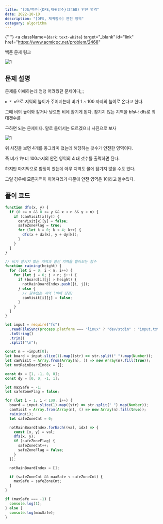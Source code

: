 ---
title: "[JS/백준]{DFS,재귀함수}(2468) 안전 영역"
date: 2022-10-10
description: "[DFS, 재귀함수] 안전 영역"
category: algorithm
---

{" "}
<a
  className={`dark:text-white`}
  target="_blank"
  id="link"
  href="https://www.acmicpc.net/problem/2468"
>
  백준 문제 링크
</a>

![1](https://user-images.githubusercontent.com/75124028/194847462-a04cf8a7-f8d8-4aa8-8a69-fe579147e508.PNG)

<h2 className={`dark:text-white`}>문제 설명</h2>

문제를 이해하는데 엄청 어려웠던 문제이다;;;

`n * n`으로 지역의 높이가 주어지는데 비가 1 ~ 100 까지의 높이로 온다고 한다.

그때 비의 높이와 같거나 낮으면 비에 잠기게 된다. 잠기지 않는 지역을 bfs나 dfs로 최대갯수를

구하면 되는 문제이다. 말로 들어서는 모르겠으니 사진으로 보자

![1](https://user-images.githubusercontent.com/75124028/194847968-cfd96eef-ffb8-4e63-8c49-542b634c34b4.PNG)

위 사진을 보면 4개를 동그라미 쳤는데 해당하는 갯수가 안전한 영역이다.

즉 비가 1부터 100까지의 안전 영역의 최대 갯수를 출력하면 된다.

하지만 마지막으로 함정이 있는데 아무 지역도 물에 잠기지 않을 수도 있다.

그럴 경우에 모든지역이 이어져있기 때문에 안전 영역은 1이라고 볼수있다.

<h2 className={`dark:text-white`}>풀이 코드</h2>

```js showLineNumbers
function dfs(x, y) {
  if (0 <= x && 0 <= y && x < n && y < n) {
    if (canVisit[x][y]) {
      canVisit[x][y] = false;
      safeZoneFlag = true;
      for (let k = 0; k < 4; k++) {
        dfs(x + dx[k], y + dy[k]);
      }
    }
  }
}

// 비가 잠기지 않는 지역과 잠긴 지역을 알아보는 함수
function raining(height) {
  for (let i = 0; i < n; i++) {
    for (let j = 0; j < n; j++) {
      if (board[i][j] > height) {
        notRainBoardIndex.push([i, j]);
      } else {
        // 갈수없는 지역 (비에 잠김)
        canVisit[i][j] = false;
      }
    }
  }
}

let input = require("fs")
  .readFileSync(process.platform === "linux" ? "dev/stdin" : "input.txt")
  .toString()
  .trim()
  .split("\n");

const n = +input[0];
let board = input.slice(1).map((str) => str.split(" ").map(Number));
let canVisit = Array.from(Array(n), () => new Array(n).fill(true));
let notRainBoardIndex = [];

const dx = [1, -1, 0, 0];
const dy = [0, 0, -1, 1];

let maxSafe = -1;
let safeZoneFlag = false;

for (let i = 1; i < 100; i++) {
  board = input.slice(1).map((str) => str.split(" ").map(Number));
  canVisit = Array.from(Array(n), () => new Array(n).fill(true));
  raining(i);
  let safeZoneCnt = 0;

  notRainBoardIndex.forEach((val, idx) => {
    const [x, y] = val;
    dfs(x, y);
    if (safeZoneFlag) {
      safeZoneCnt++;
      safeZoneFlag = false;
    }
  });

  notRainBoardIndex = [];

  if (safeZoneCnt && maxSafe < safeZoneCnt) {
    maxSafe = safeZoneCnt;
  }
}

if (maxSafe === -1) {
  console.log(1);
} else {
  console.log(maxSafe);
}
```
